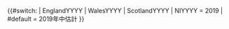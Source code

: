 <includeonly>{{#switch: {{{1|}}}
| EnglandYYYY | WalesYYYY | ScotlandYYYY | NIYYYY = 2019
| #default = 2019年中估計
}}</includeonly><noinclude>
{{Documentation}}
</noinclude>